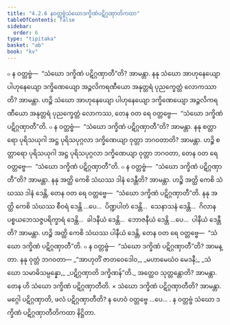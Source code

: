 ```yaml
---
title: "4.2.6 နဝတ္တဗ္ဗံသံဃောဒက္ခိဏံပဋိဂ္ဂဏှာတိကထာ"
tableOfContents: false
sidebar:
  order: 6
type: "tipitaka"
basket: "ab"
book: "kv"
---
```



<DynamicBreadcrumb />

<Division number="791" book="kv" e="ch" v="32" p="398">

<Paragraph number="2465" book="kv">
๐ န ဝတ္တဗ္ဗံ—  “သံဃော ဒက္ခိဏံ ပဋိဂ္ဂဏှာတီ”တိ? အာမန္တာ. နနု သံဃော အာဟုနေယျော ပါဟုနေယျော ဒက္ခိဏေယျော အဉ္ဇလိကရဏီယော အနုတ္တရံ ပုညက္ခေတ္တံ လောကဿာတိ? အာမန္တာ. ဟဉ္စိ သံဃော အာဟုနေယျော ပါဟုနေယျော ဒက္ခိဏေယျော အဉ္ဇလိကရဏီယော အနုတ္တရံ ပုညက္ခေတ္တံ လောကဿ, တေန ဝတ ရေ ဝတ္တဗ္ဗေ—  “သံဃော ဒက္ခိဏံ ပဋိဂ္ဂဏှာတီ”တိ.
</Paragraph>

<Paragraph number="2466" book="kv">
๐ န ဝတ္တဗ္ဗံ—  “သံဃော ဒက္ခိဏံ ပဋိဂ္ဂဏှာတီ”တိ? အာမန္တာ. နနု စတ္တာရော ပုရိသယုဂါ အဋ္ဌ ပုရိသပုဂ္ဂလာ ဒက္ခိဏေယျာ ဝုတ္တာ ဘဂဝတာတိ? အာမန္တာ. ဟဉ္စိ စတ္တာရော ပုရိသယုဂါ အဋ္ဌ ပုရိသပုဂ္ဂလာ ဒက္ခိဏေယျာ ဝုတ္တာ ဘဂဝတာ, တေန ဝတ ရေ ဝတ္တဗ္ဗေ—  “သံဃော ဒက္ခိဏံ ပဋိဂ္ဂဏှာတီ”တိ.
</Paragraph>

<Paragraph number="2467" book="kv">
๐ န ဝတ္တဗ္ဗံ—  “သံဃော ဒက္ခိဏံ ပဋိဂ္ဂဏှာတီ”တိ? အာမန္တာ. နနု အတ္ထိ ကေစိ သံဃဿ ဒါနံ ဒေန္တီတိ? အာမန္တာ. ဟဉ္စိ အတ္ထိ ကေစိ သံဃဿ ဒါနံ ဒေန္တိ, တေန ဝတ ရေ ဝတ္တဗ္ဗေ—  “သံဃော ဒက္ခိဏံ ပဋိဂ္ဂဏှာတီ”တိ. နနု အတ္ထိ ကေစိ သံဃဿ စီဝရံ ဒေန္တိ …ပေ…  ပိဏ္ဍပါတံ ဒေန္တိ…  သေနာသနံ ဒေန္တိ…  ဂိလာနပစ္စယဘေသဇ္ဇပရိက္ခာရံ ဒေန္တိ…  ခါဒနီယံ ဒေန္တိ…  ဘောဇနီယံ ဒေန္တိ …ပေ…  ပါနီယံ ဒေန္တီတိ? အာမန္တာ. ဟဉ္စိ အတ္ထိ ကေစိ သံဃဿ ပါနီယံ ဒေန္တိ, တေန ဝတ ရေ ဝတ္တဗ္ဗေ—  “သံဃော ဒက္ခိဏံ ပဋိဂ္ဂဏှာတီ”တိ.
</Paragraph>

<Paragraph number="2468" book="kv">
๐ န ဝတ္တဗ္ဗံ—  “သံဃော ဒက္ခိဏံ ပဋိဂ္ဂဏှာတီ”တိ? အာမန္တာ. နနု ဝုတ္တံ ဘဂဝတာ—
</Paragraph>

<Paragraph number="2469" type="verses" book="kv">
_“အာဟုတိံ ဇာတဝေဒေါဝ,_  
_မဟာမေဃံဝ မေဒနီ;_  
_သံဃော သမာဓိသမ္ပန္နော,_  
_ပဋိဂ္ဂဏှာတိ ဒက္ခိဏန်”တိ._  

</Paragraph>

<Paragraph number="2470" book="kv">
အတ္ထေဝ သုတ္တန္တောတိ? အာမန္တာ. တေန ဟိ သံဃော ဒက္ခိဏံ ပဋိဂ္ဂဏှာတီတိ.
</Paragraph>

</Division>
<Division number="792" book="kv" e="ch" v="32" p="399">

<Paragraph number="2471" book="kv">
× သံဃော ဒက္ခိဏံ ပဋိဂ္ဂဏှာတီတိ? အာမန္တာ. မဂ္ဂေါ ပဋိဂ္ဂဏှာတိ, ဖလံ ပဋိဂ္ဂဏှာတီတိ? န ဟေဝံ ဝတ္တဗ္ဗေ …ပေ… .

</Paragraph>
</Division>

<Paragraph number="2472" type="center" book="kv">
န ဝတ္တဗ္ဗံ သံဃော ဒက္ခိဏံ ပဋိဂ္ဂဏှာတီတိကထာ နိဋ္ဌိတာ.
</Paragraph>